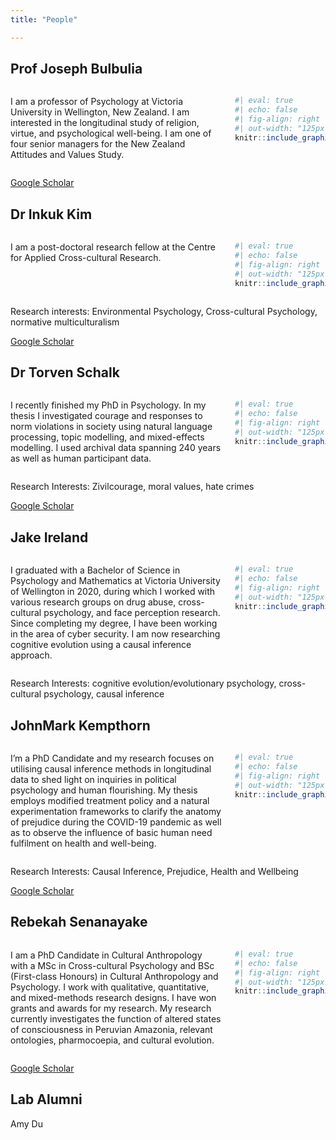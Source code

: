 ```yaml
---
title: "People"

---
```

###

## Prof Joseph Bulbulia

::: columns
::: {.column width="70%"}

I am a professor of Psychology at Victoria University in Wellington, New Zealand. I am interested in the longitudinal study of religion, virtue, and psychological well-being. I am one of four senior managers for the New Zealand Attitudes and Values Study.

:::

::: {.column width="30%"}

```r
#| eval: true
#| echo: false
#| fig-align: right
#| out-width: "125px"
knitr::include_graphics("media/joe.jpg")
```
:::
:::


[Google Scholar](https://scholar.google.de/citations?hl=en&user=82b99k8AAAAJ)

###

## Dr Inkuk Kim

::: columns
::: {.column width="70%"}

I am a post-doctoral research fellow at the Centre for Applied Cross-cultural Research.

:::

::: {.column width="30%"}

```r
#| eval: true
#| echo: false
#| fig-align: right
#| out-width: "125px"
knitr::include_graphics("media/inkuk.jpg")
```
:::
:::

Research interests: Environmental Psychology, Cross-cultural Psychology, normative multiculturalism

[Google Scholar](https://scholar.google.co.nz/citations?hl=en&user=UlU1ecwAAAAJ)

###

## Dr Torven Schalk

::: columns
::: {.column width="70%"}

I recently finished my PhD in Psychology. In my thesis I investigated courage and responses to norm violations in society using natural language processing, topic modelling, and mixed-effects modelling. I used archival data spanning 240 years as well as human participant data.

:::

::: {.column width="30%"}

```r
#| eval: true
#| echo: false
#| fig-align: right
#| out-width: "125px"
knitr::include_graphics("media/torven.jpg")
```
:::
:::


Research Interests: Zivilcourage, moral values, hate crimes

[Google Scholar](https://scholar.google.co.nz/citations?hl=en&user=fcMXAx4AAAAJ)

###

## Jake Ireland

::: columns
::: {.column width="70%"}

I graduated with a Bachelor of Science in Psychology and Mathematics at Victoria University of Wellington in 2020, during which I worked with various research groups on drug abuse, cross-cultural psychology, and face perception research.  Since completing my degree, I have been working in the area of cyber security.  I am now researching cognitive evolution using a causal inference approach.
:::

::: {.column width="30%"}

```r
#| eval: true
#| echo: false
#| fig-align: right
#| out-width: "125px"
knitr::include_graphics("media/jake.jpg")
```
:::
:::

Research Interests: cognitive evolution/evolutionary psychology, cross-cultural psychology, causal inference

###

## JohnMark Kempthorn

::: columns
::: {.column width="70%"}

I'm a PhD Candidate and my research focuses on utilising causal inference methods in longitudinal data to shed light on inquiries in political psychology and human flourishing. My thesis employs modified treatment policy and a natural experimentation frameworks to clarify the anatomy of prejudice during the COVID-19 pandemic as well as to observe the influence of basic human need fulfilment on health and well-being.
:::

::: {.column width="30%"}

```r
#| eval: true
#| echo: false
#| fig-align: right
#| out-width: "125px"
knitr::include_graphics("media/johnmark.png")
```
:::
:::


Research Interests: Causal Inference, Prejudice, Health and Wellbeing

[Google Scholar](https://scholar.google.co.nz/citations?hl=en&user=__cSwwYAAAAJ)

###

## Rebekah Senanayake

::: columns
::: {.column width="70%"}

I am a PhD Candidate in Cultural Anthropology with a MSc in Cross-cultural Psychology and BSc (First-class Honours) in Cultural Anthropology and Psychology. I work with qualitative, quantitative, and mixed-methods research designs. I have won grants and awards for my research. My research currently investigates the function of altered states of consciousness in Peruvian Amazonia, relevant ontologies, pharmocoepia, and cultural evolution.
:::

::: {.column width="30%"}

```r
#| eval: true
#| echo: false
#| fig-align: right
#| out-width: "125px"
knitr::include_graphics("media/johnmark.png")
```
:::
:::


[Google Scholar](https://scholar.google.de/citations?hl=en&user=BGdIj8wAAAAJ)

###

## Lab Alumni

Amy Du